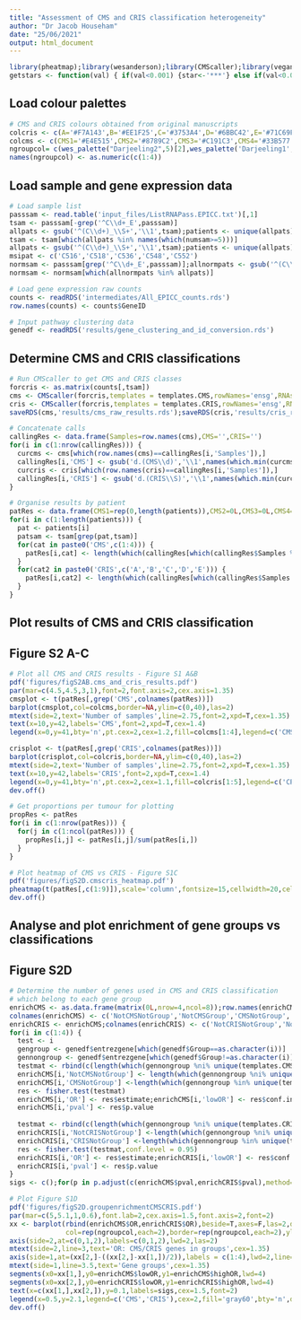```yaml
---
title: "Assessment of CMS and CRIS classification heterogeneity"
author: "Dr Jacob Househam"
date: "25/06/2021"
output: html_document
---
```


```r
library(pheatmap);library(wesanderson);library(CMScaller);library(vegan)
getstars <- function(val) { if(val<0.001) {star<-'***'} else if(val<0.01) {star <-'**'} else if(val<0.05) { star<-'*' } else {star<-''} ;return(star)}
```

## Load colour palettes
```r
# CMS and CRIS colours obtained from original manuscripts
colcris <- c(A='#F7A143',B='#EE1F25',C='#3753A4',D='#6BBC42',E='#71C69F',Unk='#D4D4D4')
colcms <- c(CMS1='#E4E515',CMS2='#8789C2',CMS3='#C191C3',CMS4='#33B577',Unk='#D4D4D4')
ngroupcol= c(wes_palette("Darjeeling2",5)[2],wes_palette('Darjeeling1',5)[2],wes_palette('FantasticFox1',5)[c(5,2)])
names(ngroupcol) <- as.numeric(c(1:4))
```

## Load sample and gene expression data
```r
# Load sample list
passsam <- read.table('input_files/ListRNAPass.EPICC.txt')[,1]
tsam <- passsam[-grep('^C\\d+_E',passsam)]
allpats <- gsub('^(C\\d+)_\\S+','\\1',tsam);patients <- unique(allpats);numsam <- table(allpats)
tsam <- tsam[which(allpats %in% names(which(numsam>=5)))]
allpats <- gsub('^(C\\d+)_\\S+','\\1',tsam);patients <- unique(allpats);numsam <- table(allpats)
msipat <- c('C516','C518','C536','C548','C552')
normsam <- passsam[grep('^C\\d+_E',passsam)];allnormpats <- gsub('^(C\\d+)_\\S+','\\1',normsam)
normsam <- normsam[which(allnormpats %in% allpats)]

# Load gene expression raw counts
counts <- readRDS('intermediates/All_EPICC_counts.rds')
row.names(counts) <- counts$GeneID

# Input pathway clustering data
genedf <- readRDS('results/gene_clustering_and_id_conversion.rds')
```

## Determine CMS and CRIS classifications
```r
# Run CMScaller to get CMS and CRIS classes
forcris <- as.matrix(counts[,tsam])
cms <- CMScaller(forcris,templates = templates.CMS,rowNames='ensg',RNAseq=TRUE,nPerm=1000,FDR=0.05,doPlot = T,verbose = T)
cris <- CMScaller(forcris,templates = templates.CRIS,rowNames='ensg',RNAseq=TRUE,nPerm=1000,FDR=0.05,doPlot = T,verbose = T)
saveRDS(cms,'results/cms_raw_results.rds');saveRDS(cris,'results/cris_raw_results.rds')

# Concatenate calls
callingRes <- data.frame(Samples=row.names(cms),CMS='',CRIS='')
for(i in c(1:nrow(callingRes))) {
  curcms <- cms[which(row.names(cms)==callingRes[i,'Samples']),]
  callingRes[i,'CMS'] <- gsub('d.(CMS\\d)','\\1',names(which.min(curcms[,grep('CMS',colnames(curcms))])))
  curcris <- cris[which(row.names(cris)==callingRes[i,'Samples']),]
  callingRes[i,'CRIS'] <- gsub('d.(CRIS\\S)','\\1',names(which.min(curcris[,grep('CRIS',colnames(curcris))])))
}

# Organise results by patient 
patRes <- data.frame(CMS1=rep(0,length(patients)),CMS2=0L,CMS3=0L,CMS4=0L,CRISA=0L,CRISB=0L,CRISC=0L,CRISD=0L,CRISE=0L,NumSam=as.numeric(table(allpats)),row.names=patients)
for(i in c(1:length(patients))) {
  pat <- patients[i]
  patsam <- tsam[grep(pat,tsam)]
  for(cat in paste0('CMS',c(1:4))) {
    patRes[i,cat] <- length(which(callingRes[which(callingRes$Samples %in% patsam),'CMS']==cat))
  }
  for(cat2 in paste0('CRIS',c('A','B','C','D','E'))) {
    patRes[i,cat2] <- length(which(callingRes[which(callingRes$Samples %in% patsam),'CRIS']==cat2))
  }
}
```

## Plot results of CMS and CRIS classification
## Figure S2 A-C
```r
# Plot all CMS and CRIS results - Figure S1 A&B
pdf('figures/figS2AB.cms_and_cris_results.pdf')
par(mar=c(4.5,4.5,3,1),font=2,font.axis=2,cex.axis=1.35)
cmsplot <- t(patRes[,grep('CMS',colnames(patRes))])
barplot(cmsplot,col=colcms,border=NA,ylim=c(0,40),las=2)
mtext(side=2,text='Number of samples',line=2.75,font=2,xpd=T,cex=1.35)
text(x=10,y=42,labels='CMS',font=2,xpd=T,cex=1.4)
legend(x=0,y=41,bty='n',pt.cex=2,cex=1.2,fill=colcms[1:4],legend=c('CMS1','CMS2','CMS3','CMS4'),border=NA,xpd=T)

crisplot <- t(patRes[,grep('CRIS',colnames(patRes))])
barplot(crisplot,col=colcris,border=NA,ylim=c(0,40),las=2)
mtext(side=2,text='Number of samples',line=2.75,font=2,xpd=T,cex=1.35)
text(x=10,y=42,labels='CRIS',font=2,xpd=T,cex=1.4)
legend(x=0,y=41,bty='n',pt.cex=2,cex=1.1,fill=colcris[1:5],legend=c('CRIS-A','CRIS-B','CRIS-C','CRIS-D','CRIS-E'),border=NA,xpd=T)
dev.off()

# Get proportions per tumour for plotting
propRes <- patRes
for(i in c(1:nrow(patRes))) {
  for(j in c(1:ncol(patRes))) {
    propRes[i,j] <- patRes[i,j]/sum(patRes[i,])
  }
}

# Plot heatmap of CMS vs CRIS - Figure S1C
pdf('figures/figS2D.cmscris_heatmap.pdf')
pheatmap(t(patRes[,c(1:9)]),scale='column',fontsize=15,cellwidth=20,cellheight=40)
dev.off()
```

## Analyse and plot enrichment of gene groups vs classifications
## Figure S2D
```r
# Determine the number of genes used in CMS and CRIS classification
# which belong to each gene group
enrichCMS <- as.data.frame(matrix(0L,nrow=4,ncol=8));row.names(enrichCMS) <- c(1:4)
colnames(enrichCMS) <- c('NotCMSNotGroup','NotCMSGroup','CMSNotGroup','CMSGroup','OR','lowOR','highOR','pval')
enrichCRIS <- enrichCMS;colnames(enrichCRIS) <- c('NotCRISNotGroup','NotCRISGroup','CRISNotGroup','CRISGroup','OR','lowOR','highOR','pval')
for(i in c(1:4)) {
  test <- i
  gengroup <- genedf$entrezgene[which(genedf$Group==as.character(i))]
  gennongroup <- genedf$entrezgene[which(genedf$Group!=as.character(i))]
  testmat <- rbind(c(length(which(gennongroup %ni% unique(templates.CMS$probe))),length(which(gengroup %ni% unique(templates.CMS$probe)))),c(length(which(gennongroup %in% unique(templates.CMS$probe))),length(which(gengroup %in% unique(templates.CMS$probe)))))
  enrichCMS[i,'NotCMSNotGroup'] <- length(which(gennongroup %ni% unique(templates.CMS$probe)));enrichCMS[i,'NotCMSGroup'] <-length(which(gengroup %ni% unique(templates.CMS$probe)))
  enrichCMS[i,'CMSNotGroup'] <-length(which(gennongroup %in% unique(templates.CMS$probe)));enrichCMS[i,'CMSGroup'] <-length(which(gengroup %in% unique(templates.CMS$probe)))
  res <- fisher.test(testmat)
  enrichCMS[i,'OR'] <- res$estimate;enrichCMS[i,'lowOR'] <- res$conf.int[1];enrichCMS[i,'highOR'] <- res$conf.int[2]
  enrichCMS[i,'pval'] <- res$p.value
  
  testmat <- rbind(c(length(which(gennongroup %ni% unique(templates.CRIS$probe))),length(which(gengroup %ni% unique(templates.CRIS$probe)))),c(length(which(gennongroup %in% unique(templates.CRIS$probe))),length(which(gengroup %in% unique(templates.CRIS$probe)))))
  enrichCRIS[i,'NotCRISNotGroup'] <-length(which(gennongroup %ni% unique(templates.CRIS$probe)));enrichCRIS[i,'NotCRISGroup'] <-length(which(gengroup %ni% unique(templates.CRIS$probe)))
  enrichCRIS[i,'CRISNotGroup'] <-length(which(gennongroup %in% unique(templates.CRIS$probe)));enrichCRIS[i,'CRISGroup'] <-length(which(gengroup %in% unique(templates.CRIS$probe)))
  res <- fisher.test(testmat,conf.level = 0.95)
  enrichCRIS[i,'OR'] <- res$estimate;enrichCRIS[i,'lowOR'] <- res$conf.int[1];enrichCRIS[i,'highOR'] <- res$conf.int[2]
  enrichCRIS[i,'pval'] <- res$p.value
}
sigs <- c();for(p in p.adjust(c(enrichCMS$pval,enrichCRIS$pval),method='fdr')) { sigs <- c(sigs,getstars(p)) }

# Plot Figure S1D
pdf('figures/figS2D.groupenrichmentCMSCRIS.pdf')
par(mar=c(5,5.1,1,0.6),font.lab=2,cex.axis=1.5,font.axis=2,font=2)
xx <- barplot(rbind(enrichCMS$OR,enrichCRIS$OR),beside=T,axes=F,las=2,density=rep(c(NA,20),4),
              col=rep(ngroupcol,each=2),border=rep(ngroupcol,each=2),ylim=c(0,2.2));abline(h=1,lty=3,lwd=2)
axis(side=2,at=c(0,1,2),labels=c(0,1,2),lwd=2,las=2)
mtext(side=2,line=3,text='OR: CMS/CRIS genes in groups',cex=1.35)
axis(side=1,at=(xx[2,]-((xx[2,]-xx[1,])/2)),labels = c(1:4),lwd=2,line=1)
mtext(side=1,line=3.5,text='Gene groups',cex=1.35)
segments(x0=xx[1,],y0=enrichCMS$lowOR,y1=enrichCMS$highOR,lwd=4)
segments(x0=xx[2,],y0=enrichCRIS$lowOR,y1=enrichCRIS$highOR,lwd=4)
text(x=c(xx[1,],xx[2,]),y=0.1,labels=sigs,cex=1.5,font=2)
legend(x=0.5,y=2.1,legend=c('CMS','CRIS'),cex=2,fill='gray60',bty='n',density=c(NA,20),border=c('gray60'))
dev.off()
```
